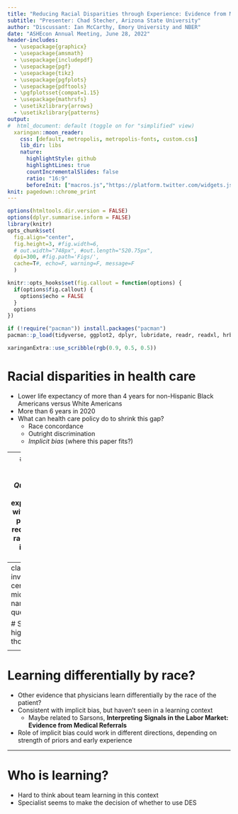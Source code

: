```yaml
---
title: "Reducing Racial Disparities through Experience: Evidence from Medical Device Choice in Cardiac Catherization Labs"
subtitle: "Presenter: Chad Stecher, Arizona State University"
author: "Discussant: Ian McCarthy, Emory University and NBER"
date: "ASHEcon Annual Meeting, June 28, 2022"
header-includes: 
  - \usepackage{graphicx}
  - \usepackage{amsmath}
  - \usepackage{includepdf}
  - \usepackage{pgf}
  - \usepackage{tikz}
  - \usepackage{pgfplots}
  - \usepackage{pdftools}
  - \pgfplotsset{compat=1.15}
  - \usepackage{mathrsfs}
  - \usetikzlibrary{arrows}
  - \usetikzlibrary{patterns}  
output:
#  html_document: default (toggle on for "simplified" view)
  xaringan::moon_reader:
    css: [default, metropolis, metropolis-fonts, custom.css] 
    lib_dir: libs
    nature:
      highlightStyle: github
      highlightLines: true
      countIncrementalSlides: false
      ratio: "16:9"
      beforeInit: ["macros.js","https://platform.twitter.com/widgets.js"]
knit: pagedown::chrome_print
---
```


<!-- Adjust some CSS code for font size, maintain R code font size -->
<style type="text/css">
.remark-slide-content {
    font-size: 30px;
    padding: 1em 2em 1em 2em;    
}
.remark-code, .remark-inline-code { 
    font-size: 20px;
}
</style>


<!-- Set R options for how code chunks are displayed and load packages -->
```r
options(htmltools.dir.version = FALSE)
options(dplyr.summarise.inform = FALSE)
library(knitr)
opts_chunk$set(
  fig.align="center",  
  fig.height=3, #fig.width=6,
  # out.width="748px", #out.length="520.75px",
  dpi=300, #fig.path='Figs/',
  cache=T#, echo=F, warning=F, message=F
  )

knitr::opts_hooks$set(fig.callout = function(options) {
  if(options$fig.callout) {
    options$echo = FALSE
  }
  options
})

if (!require("pacman")) install.packages("pacman")
pacman::p_load(tidyverse, ggplot2, dplyr, lubridate, readr, readxl, hrbrthemes,scales, gganimate, gapminder, gifski, png, tufte, plotly, OECD, ggrepel, xaringanExtra, webshot)
```


```r
xaringanExtra::use_scribble(rgb(0.9, 0.5, 0.5))
```


# Racial disparities in health care
- Lower life expectancy of more than 4 years for non-Hispanic Black Americans versus White Americans
- More than 6 years in 2020
- What can health care policy do to shrink this gap?
  - Race concordance
  - Outright discrimination
  - *Implicit bias* (where this paper fits?)
  
---
# This paper
*Main Question*: Does experience with Black patients reduce the racial gap in DES use?

<br>
*Approach*: LPM regression of DES use (separately by race) against different measures of experience

<br>
Unique data on team construction!


---
class: inverse, center, middle
name: questions

# Some high-level thoughts

<html><div style='float:left'></div><hr color='#EB811B' size=1px width=1055px></html>


---
# Learning differentially by race?
- Other evidence that physicians learn differentially by the race of the patient?
- Consistent with implicit bias, but haven't seen in a learning context
  - Maybe related to Sarsons, **Interpreting Signals in the Labor Market: Evidence from Medical Referrals**
- Role of implicit bias could work in different directions, depending on strength of priors and early experience

---
# Who is learning?
- Hard to think about team learning in this context
- Specialist seems to make the decision of whether to use DES